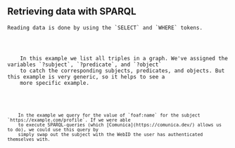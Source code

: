 
<Content>
    <h2 className="subtitle">Retrieving data with SPARQL</h2>

    Reading data is done by using the `SELECT` and `WHERE` tokens.
</Content>

<Code language="sparql" id="SPARQLSimpleSelect" code={simpleSelect} noCopy={true}/>

<Content>
    In this example we list all triples in a graph. We've assigned the variables `?subject`, `?predicate`, and `?object`
    to catch the corresponding subjects, predicates, and objects. But this example is very generic, so it helps to see a
    more specific example.
</Content>

<Code language="sparql" id="SPARQLNameSelect" code={nameSelect} noCopy={true}/>

<Content>
    In the example we query for the value of `foaf:name` for the subject `https://example.com/profile`. If we were able
    to execute SPARQL-queries (which [Comunica](https://comunica.dev/) allows us to do), we could use this query by
    simply swap out the subject with the WebID the user has authenticated themselves with.
</Content>
